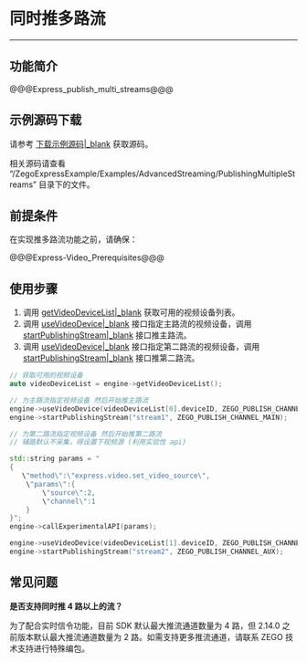 # 同时推多路流

- - -

##  功能简介

@@@Express_publish_multi_streams@@@

## 示例源码下载

请参考 [下载示例源码\|_blank](!DownloadDemo/DownloadDemo) 获取源码。

相关源码请查看 “/ZegoExpressExample/Examples/AdvancedStreaming/PublishingMultipleStreams” 目录下的文件。


## 前提条件

在实现推多路流功能之前，请确保：

@@@Express-Video_Prerequisites@@@

## 使用步骤

1. 调用 [getVideoDeviceList\|_blank](/zh/api?doc=Express_Video_SDK_API~CPP_windows~class~zego-express-i-zego-express-engine#get-video-device-list) 获取可用的视频设备列表。
2. 调用 [useVideoDevice\|_blank](/zh/api?doc=Express_Video_SDK_API~CPP_windows~class~zego-express-i-zego-express-engine#use-video-device) 接口指定主路流的视频设备，调用 [startPublishingStream\|_blank](/zh/api?doc=Express_Video_SDK_API~CPP_windows~class~zego-express-i-zego-express-engine#start-publishing-stream) 接口推主路流。
3. 调用 [useVideoDevice\|_blank](/zh/api?doc=Express_Video_SDK_API~CPP_windows~class~zego-express-i-zego-express-engine#use-video-device) 接口指定第二路流的视频设备，调用 [startPublishingStream\|_blank](/zh/api?doc=Express_Video_SDK_API~CPP_windows~class~zego-express-i-zego-express-engine#start-publishing-stream) 接口推第二路流。

```cpp
// 获取可用的视频设备
auto videoDeviceList = engine->getVideoDeviceList();

// 为主路流指定视频设备 然后开始推主路流
engine->useVideoDevice(videoDeviceList[0].deviceID, ZEGO_PUBLISH_CHANNEL_MAIN);
engine->startPublishingStream("stream1", ZEGO_PUBLISH_CHANNEL_MAIN);

// 为第二路流指定视频设备 然后开始推第二路流
// 辅路默认不采集，得设置下视频源 (利用实验性 api)

std::string params = "
{
   \"method\":\"express.video.set_video_source\",
    \"params\":{
        \"source\":2,
        \"channel\":1
    }
}";
engine->callExperimentalAPI(params);

engine->useVideoDevice(videoDeviceList[1].deviceID, ZEGO_PUBLISH_CHANNEL_AUX);
engine->startPublishingStream("stream2", ZEGO_PUBLISH_CHANNEL_AUX);
```


## 常见问题

**是否支持同时推 4 路以上的流？**

为了配合实时信令功能，目前 SDK 默认最大推流通道数量为 4 路，但 2.14.0 之前版本默认最大推流通道数量为 2 路。如需支持更多推流通道，请联系 ZEGO 技术支持进行特殊编包。
